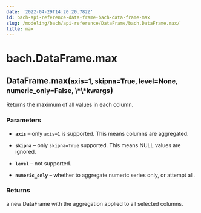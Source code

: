 ```yaml
---
date: '2022-04-29T14:20:20.782Z'
id: bach-api-reference-data-frame-bach-data-frame-max
slug: /modeling/bach/api-reference/DataFrame/bach.DataFrame.max/
title: max
---
```


# bach.DataFrame.max

<div class="method">
<h2 class="signature-class"><span class="additional-name">DataFrame.</span><span class="name">max(</span><small class="parameter-list"><span class="parameter" id="axis">axis=1</span>, <span class="parameter" id="skipna">skipna=True</span>, <span class="parameter" id="level">level=None</span>, <span class="parameter" id="numeric_only">numeric_only=False</span>, <span class="parameter" id="**">\*\*kwargs</span></small>)</h2>


<div class="content">

Returns the maximum of all values in each column.


### Parameters

* **`axis`** – only `axis=1` is supported. This means columns are aggregated.

* **`skipna`** – only `skipna=True` supported. This means NULL values are ignored.

* **`level`** – not supported.

* **`numeric_only`** – whether to aggregate numeric series only, or attempt all.



### Returns

a new DataFrame with the aggregation applied to all selected columns.



</div>

</div>
